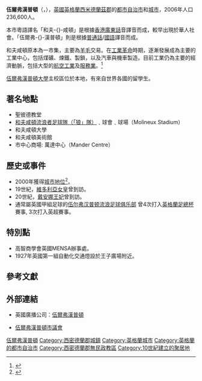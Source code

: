{{noteTA
|T=zh-cn:伍尔弗汉普顿;zh-hk:和夫咸頓;zh-tw:伍爾弗漢普頓
|1=zh-cn:伍尔弗汉普顿;zh-hk:和夫咸頓;zh-tw:伍爾弗漢普頓
|2=zh-cn:米德兰兹;zh-hk:米德蘭茲;zh-tw:密德蘭
}}
{{Infobox Settlement
|name=和夫咸頓
|official_name=和夫咸頓市<br /><small>City of Wolverhampton{{en}}</small>
|settlement_type=城市
|nickname=W'ton、Wolves
|motto=Out of darkness, cometh light<br />（走出黑暗，即見光明）
|image_blank_emblem=Wolv.png
|blank_emblem_type=市徽
|pushpin_map= West Midlands
|mapsize=200px
|map_caption=和夫咸頓在[[西米德蘭茲郡|西米德蘭茲郡]]的位置
|subdivision_type=[[世界政區|主權國]]
|subdivision_name=[[英國|英國]]
|subdivision_type1=[[構成國家|構成國家]]
|subdivision_name1=[[英格蘭|英格蘭]]
|subdivision_type2=[[英格蘭的區域|區域]]
|subdivision_name2=[[西米德蘭茲|西米德蘭茲]]
|subdivision_type3=[[名譽郡|名譽郡]]
|subdivision_name3=[[西米德蘭茲郡|西米德蘭茲郡]]
|government_type=[[都市自治市|都市自治市]]
|leader_title=行政部門
|leader_name=[http://www.wolverhampton.gov.uk 伍爾弗漢普頓市議會]
|established_title=成立於
|established_date=985年
|founder=Wulfruna
|named_for=Wulfruna
|area_total_km2=69.44
|latd=52
|latm=35
|latNS=N
|longd=2
|longm=08
|longEW=W
|population_as_of=2006年估計
|population_total=236,600
|population_density_km2=3407
|blank_name =[[ISO_3166-2|ISO 3166-2]]
|blank_info =GB-WLV
|blank3_name =[[NUTS|NUTS]] 3
|blank3_info = UKG35
|website = [http://www.wolverhampton.gov.uk www.wolverhampton.gov.uk]
}}
'''伍爾弗漢普頓'''（{{lang-en|Wolverhampton}}，{{Audio|en-uk-Wolverhampton.ogg|發音}}），[[英國|英國]][[英格蘭|英格蘭]][[西米德蘭茲郡|西米德蘭茲郡]]的[[都市自治市|都市自治市]]和[[英國城市地位|城市]]，2006年人口236,600人。

本市粵語譯名「和夫-{}-咸頓」是根據[[香港|香港]][[廣東話|廣東話]]音譯音而成，較早出現於華人社會。「伍爾弗-{}-漢普頓」則是根據[[普通話|普通話]]/[[中華民國國語|國語]]譯音而成。

和夫咸頓原本為一市集，主要為[[羊毛|羊毛]]交易。在[[工業革命|工業革命]]時期，逐漸發展成為主要的工業中心，包括煤礦、煉鐵、製鎖，以及汽車與機車製造。目前工業仍為主要的經濟動脈，包括大型的[[航空工業|航空工業]]及[[服務業|服務業]]。<ref>{{cite web |url=http://www.citymayors.com/culture/historic_weurope2.html#Anchor-United-60133 |title=Historic Cities in Western Europe |publisher=City Mayors |accessdate=17 June 2008 |archive-date=2008-07-24 |archive-url=https://web.archive.org/web/20080724092500/http://www.citymayors.com/culture/historic_weurope2.html#Anchor-United-60133 }}</ref>

[[伍爾弗漢普頓大學|伍爾弗漢普頓大學]]主校區位於本地，有來自世界各國的留學生。

==著名地點==
* 聖彼德教堂 
* [[伍尔弗汉普顿流浪足球俱乐部|和夫咸頓流浪者足球隊（「狼」隊）]]﹑球會﹑球場（Molineux Stadium）
* 和夫咸頓大學
* 和夫咸頓美術館
* 市中心商場: 萬達中心（Mander Centre）

==歷史或事件==
* 2000年獲得[[英國城市地位|城市地位]]<ref>{{Cite web |url=http://news.bbc.co.uk/2/hi/uk_news/1074434.stm |title=City winners named, BBC News, 18 December, 2000 |access-date=2014-05-24 |archive-date=2020-11-24 |archive-url=https://web.archive.org/web/20201124220024/http://news.bbc.co.uk/2/hi/uk_news/1074434.stm }}</ref>。
* 19世紀，[[維多利亞女皇|維多利亞女皇]]曾到訪。
* 20世紀，[[戴安娜王妃|戴安娜王妃]]曾到訪。
* 通常屬英國甲組足球的[[伍尔弗汉普顿流浪足球俱乐部|伍尔弗汉普顿流浪足球俱乐部]] 曾4次打入[[英格蘭足總杯|英格蘭足總杯]]賽事, 3次打入英超賽事。

==特別點==
* 高智商學會英國MENSA辦事處。
* 1927年英國第一組自動化交通燈設於王子廣場附近。

==參考文獻==
{{reflist}}

==外部連結==
* {{en}}英國廣播公司：[http://www.bbc.co.uk/blackcountry/ 伍爾弗漢普頓] {{Wayback|url=http://www.bbc.co.uk/blackcountry/ |date=20091202191354 }}
* {{en}}[http://www.wolverhampton.gov.uk 伍爾弗漢普頓市議會] {{Wayback|url=http://www.wolverhampton.gov.uk/ |date=20130407021814 }}

{{coord|52|35|N|2|08|W|region:GB_type:city|display=title}}

{{UK city}}
{{Authority control}}

{{DEFAULTSORT:Wolverhampton}}
[[Category:伍爾弗漢普頓|]]
[[Category:西密德蘭郡城鎮|Category:西密德蘭郡城鎮]]
[[Category:英格蘭城市|Category:英格蘭城市]]
[[Category:英格蘭的都市自治市|Category:英格蘭的都市自治市]]
[[Category:西密德蘭郡無民政教區|Category:西密德蘭郡無民政教區]]
[[Category:10世紀建立的聚居地|Category:10世紀建立的聚居地]]